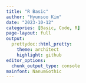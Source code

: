 ```yaml
---
title: "R Basic"
author: "Hyunsoo Kim"
date: "2023-10-12"
categories: [Basic, Code, R]
page-layout: full
output:
  prettydoc::html_pretty:
    theme: architect
    highlight: github
editor_options: 
  chunk_output_type: console
mainfont: NanumGothic
---
```

